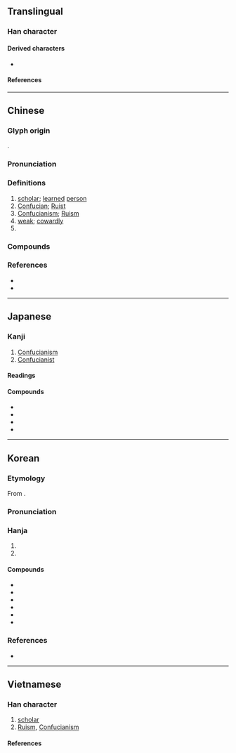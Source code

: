 {{character info}}
==Translingual==

===Han character===
{{Han char|rn=9|rad=人|as=14|sn=16|four=21227|canj=OMBB|ids=⿰亻需}}

====Derived characters====
* {{l|mul|[[𡃽]], [[𮒯]]}}

====References====
{{Han ref|kx=0119.300|dkj=01220|dj=0253.080|hdz=10230.090|uh=5112}}

----

==Chinese==
{{zh-forms|alt=㐵,偄,𠍶,𪝥,𰁡-second round simplified}}

===Glyph origin===
{{Han etym}}
{{Han compound|人|alt1=亻|需|ls=psc|c1=s|c2=p|t1=human}}.

===Pronunciation===
{{zh-pron
|m=rú
|m-s=ru2
|c=jyu4
|c-t=yi3
|g=eo4
|h=pfs=yì;gd=yi2
|j=ru2
|mb=ṳ̌
|md=ṳ̀
|mn=xm,qz,jj,tp:lû/kh:jû/zz:jî
|mn-t=ru5
|w=3zr
|x=y2
|mc=y
|oc=y
|ma=y
|cat=n,pn,a
}}

===Definitions===
{{zh-hanzi}}

# [[scholar]]; [[learned]] [[person]]
# [[Confucian]]; [[Ruist]]
# [[Confucianism]]; [[Ruism]]
# [[weak]]; [[cowardly]]
# {{surname|zh}}

===Compounds===
{{zh-der|fold=1|儒艮|儒家|儒將|儒教|儒林|儒生|儒術|儒學|儒雅|儒醫|侏儒|儒巾|宋儒|儒林外史|侏儒症|坑儒|儒業|名儒|俗儒|僻儒|宿儒|崇儒|先儒|八儒|儒略曆|宿學舊儒|儒冠|宏儒碩學|世儒|儒者|夙儒|俚儒|大儒|儒宗|博學鴻儒|儒風|侏儒觀戰|儒士|碩學通儒|新儒學|拘拘儒儒|犬儒學派|拘儒|穴見小儒|瞀儒|當世儒宗|碩彥名儒|碩儒|盜儒|瑰儒|燔書坑儒|焚書坑儒|溫文儒雅|散儒|陋儒|耆儒碩望|豎儒|老儒|迂儒|耆儒|醇儒|鴻儒|英儒|風流儒雅|章句儒|陽儒陰釋|通儒|老師宿儒|賈儒商秀|耆儒碩德|耆儒碩老|腐儒|回儒}}

===References===
* {{R:yue:Hanzi}}
* {{R:twedu|A00253}}

----

==Japanese==

===Kanji===
{{ja-kanji|grade=c|rs=人14}}

# [[Confucianism]]
# [[Confucianist]]

====Readings====
{{ja-readings
|goon=にゅう
|kanon=じゅ
|kun=やわらか, うるおす, したがう
}}

====Compounds====
* {{ja-r|儒学|じゅがく}}
* {{ja-r|儒教|じゅきょう}}
* {{ja-r|碩儒|せきじゅ}}
* {{ja-r|宋儒|そうじゅ}}

----

==Korean==

===Etymology===
From {{der|ko|ltc|sort=유|-}} {{ltc-l|儒}}.
{{hanja-ety
|dk={{okm-l|ᅀᅲᆼ|zyù}}
|m={{okm-l|ᅀᅲ|zyù}}
|mh={{okm-l|[[션ᄇᆡ|션븨]]|syènpùy}}
|ml=儒學#상34A
}}

===Pronunciation===
{{ko-hanja-pron|유}}

===Hanja===
{{ko-hanja-search}}
{{ko-hanja|선비|유}}

# {{hanja form of|유|[[scholar]]}}
# {{hanja form of|유|[[Confucianism]]}}

====Compounds====
{{der-top3|Compounds}}
* {{ko-l|유교|儒敎}}
* {{ko-l|유림|儒林}}
* {{ko-l|유생|儒生}}
* {{ko-l|갱유|坑儒}}
* {{ko-l|유가|儒家}}
* {{ko-l|유학|儒學}}
{{der-bottom}}

===References===
* {{R:hanjadoc|588}}

----

==Vietnamese==

===Han character===
{{vi-readings|reading=[[nho]]-genibrel;bonet;Thiều Chửu (1942);Trần (1999);Nguyễn (2004);tdcntd, [[nhu]]-genibrel;bonet;Nguyễn (2004);btcn, [[nhô]]-Trần (2004);tdcntd|rs=人14}}

# [[scholar]]
# [[w: Ruism|Ruism]], [[Confucianism]]

====References====
<references/>